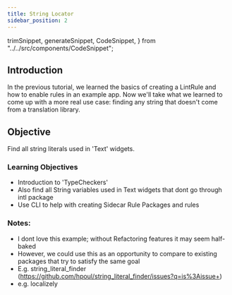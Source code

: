 ```yaml
---
title: String Locator
sidebar_position: 2
---
```


  trimSnippet,
  generateSnippet,
  CodeSnippet,
} from "../../src/components/CodeSnippet";

## Introduction

In the previous tutorial, we learned the basics of creating a LintRule and how to
enable rules in an example app. Now we'll take what we learned to come up with a
more real use case: finding any string that doesn't come from a translation library.

## Objective

Find all string literals used in 'Text' widgets.

### Learning Objectives

- Introduction to 'TypeCheckers'
- Also find all String variables used in Text widgets that dont go through intl package
- Use CLI to help with creating Sidecar Rule Packages and rules

### Notes:

- I dont love this example; without Refactoring features it may seem half-baked
- However, we could use this as an opportunity to compare to existing packages that try to satisfy the same goal
- E.g. string_literal_finder (https://github.com/hpoul/string_literal_finder/issues?q=is%3Aissue+)
- e.g. localizely